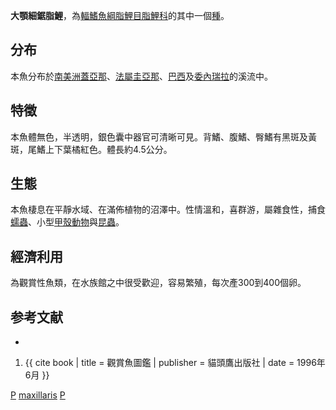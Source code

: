 {{Speciesbox 
| taxon = Pristella maxillaris
| image = Pristella maxillaris.jpg
| status = NE
| status_system = IUCN3.1
| authority =  [[Ulrey|Ulrey]], 1894
| synonyms = *''Aphyocarax maxillaris''<br /><small>Ulrey, 1894</small>
*''Aphyocharax maxillaris''<br /><small> Ulrey, 1894</small>
*''Holopristis riddlei''<br /><small> Meek, 1907</small>
*''Pristella riddlei''<br /><small> Meek, 1907</small>
}}
'''大顎細鋸脂鯉'''，為[[輻鰭魚綱|輻鰭魚綱]][[脂鯉目|脂鯉目]][[脂鯉科|脂鯉科]]的其中一個[[種|種]]。

==分布==
本魚分布於[[南美洲|南美洲]][[蓋亞那|蓋亞那]]、[[法屬圭亞那|法屬圭亞那]]、[[巴西|巴西]]及[[委內瑞拉|委內瑞拉]]的溪流中。

==特徵==
本魚體無色，半透明，銀色囊中器官可清晰可見。背鰭、腹鰭、臀鰭有黑斑及黃斑，尾鰭上下葉橘紅色。體長約4.5公分。

==生態==
本魚棲息在平靜水域、在滿佈植物的沼澤中。性情溫和，喜群游，屬雜食性，捕食[[蠕蟲|蠕蟲]]、小型[[甲殼動物|甲殼動物]]與[[昆蟲|昆蟲]]。

==經濟利用==
為觀賞性魚類，在水族館之中很受歡迎，容易繁殖，每次產300到400個卵。

==参考文献==
{{ReflistH}}
*{{FishBase_species|genus=Pristella|species=maxillaris|year=2011|month=12}}
#{{ cite book | title = 觀賞魚圖鑑 | publisher = 貓頭鷹出版社 | date = 1996年6月 }}
{{ReflistF}}
{{Taxonbar|from=Q540539}}

[[Category:觀賞魚|P]]
[[Category:細鋸脂鯉屬|maxillaris]]
[[Category:1894年描述的鱼类|P]]